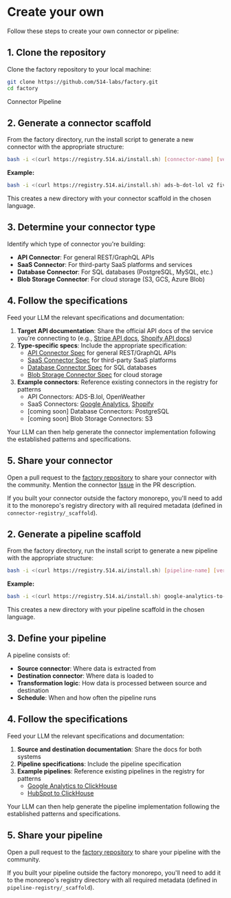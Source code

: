 
# Create your own

Follow these steps to create your own connector or pipeline:

## 1. Clone the repository

Clone the factory repository to your local machine:

```bash
git clone https://github.com/514-labs/factory.git
cd factory
```

<Tabs defaultValue="connector" className="mt-6">
<TabsList>
  <TabsTrigger value="connector">Connector</TabsTrigger>
  <TabsTrigger value="pipeline">Pipeline</TabsTrigger>
</TabsList>

<TabsContent value="connector">

## 2. Generate a connector scaffold

From the factory directory, run the install script to generate a new connector with the appropriate structure:

```bash
bash -i <(curl https://registry.514.ai/install.sh) [connector-name] [version] [author] [language]
```

**Example:**
```bash
bash -i <(curl https://registry.514.ai/install.sh) ads-b-dot-lol v2 fiveonefour typescript
```

This creates a new directory with your connector scaffold in the chosen language.

## 3. Determine your connector type

Identify which type of connector you're building:

- **API Connector**: For general REST/GraphQL APIs
- **SaaS Connector**: For third-party SaaS platforms and services
- **Database Connector**: For SQL databases (PostgreSQL, MySQL, etc.)
- **Blob Storage Connector**: For cloud storage (S3, GCS, Azure Blob)

## 4. Follow the specifications

Feed your LLM the relevant specifications and documentation:

1. **Target API documentation**: Share the official API docs of the service you're connecting to (e.g., [Stripe API docs](https://stripe.com/docs/api), [Shopify API docs](https://shopify.dev/docs/api))
2. **Type-specific specs**: Include the appropriate specification:
   - [API Connector Spec](/docs/connectors/specifications) for general REST/GraphQL APIs
   - [SaaS Connector Spec](/docs/connectors/specifications) for third-party SaaS platforms
   - [Database Connector Spec](/docs/connectors/specifications) for SQL databases  
   - [Blob Storage Connector Spec](/docs/connectors/specifications) for cloud storage
3. **Example connectors**: Reference existing connectors in the registry for patterns
   - API Connectors: ADS-B.lol, OpenWeather
   - SaaS Connectors: [Google Analytics](/connector-registry/google-analytics/v4/fiveonefour/typescript/README.md), [Shopify](/connector-registry/shopify/v2025-01/fiveonefour/typescript/README.md)
   - [coming soon] Database Connectors: PostgreSQL
   - [coming soon] Blob Storage Connectors: S3

Your LLM can then help generate the connector implementation following the established patterns and specifications.

## 5. Share your connector

Open a pull request to the [factory repository](https://github.com/514-labs/factory) to share your connector with the community. Mention the connector [Issue](https://github.com/514-labs/factory/issues) in the PR description.

If you built your connector outside the factory monorepo, you'll need to add it to the monorepo's registry directory with all required metadata (defined in `connector-registry/_scaffold`).

</TabsContent>

<TabsContent value="pipeline">

## 2. Generate a pipeline scaffold

From the factory directory, run the install script to generate a new pipeline with the appropriate structure:

```bash
bash -i <(curl https://registry.514.ai/install.sh) [pipeline-name] [version] [author] [language]
```

**Example:**
```bash
bash -i <(curl https://registry.514.ai/install.sh) google-analytics-to-clickhouse v1 fiveonefour typescript
```

This creates a new directory with your pipeline scaffold in the chosen language.

## 3. Define your pipeline

A pipeline consists of:

- **Source connector**: Where data is extracted from
- **Destination connector**: Where data is loaded to
- **Transformation logic**: How data is processed between source and destination
- **Schedule**: When and how often the pipeline runs

## 4. Follow the specifications

Feed your LLM the relevant specifications and documentation:

1. **Source and destination documentation**: Share the docs for both systems
2. **Pipeline specifications**: Include the pipeline specification
3. **Example pipelines**: Reference existing pipelines in the registry for patterns
   - [Google Analytics to ClickHouse](/pipeline-registry/google-analytics-to-clickhouse/v1/fiveonefour/typescript/README.md)
   - [HubSpot to ClickHouse](/pipeline-registry/hubspot-to-clickhouse/v3/fiveonefour/typescript/README.md)

Your LLM can then help generate the pipeline implementation following the established patterns and specifications.

## 5. Share your pipeline

Open a pull request to the [factory repository](https://github.com/514-labs/factory) to share your pipeline with the community.

If you built your pipeline outside the factory monorepo, you'll need to add it to the monorepo's registry directory with all required metadata (defined in `pipeline-registry/_scaffold`).

</TabsContent>
</Tabs>